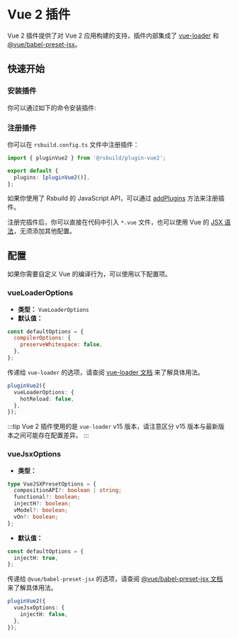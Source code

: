# Vue 2 插件

Vue 2 插件提供了对 Vue 2 应用构建的支持，插件内部集成了 [vue-loader](https://vue-loader.vuejs.org/) 和 [@vue/babel-preset-jsx](https://github.com/vuejs/jsx-vue2)。

## 快速开始

### 安装插件

你可以通过如下的命令安装插件:


<PackageManagerTabs command="add @rsbuild/plugin-vue2 -D" />

### 注册插件

你可以在 `rsbuild.config.ts` 文件中注册插件：

```ts title="rsbuild.config.ts"
import { pluginVue2 } from '@rsbuild/plugin-vue2';

export default {
  plugins: [pluginVue2()],
};
```

如果你使用了 Rsbuild 的 JavaScript API，可以通过 [addPlugins](/api/javascript-api/instance.html#rsbuildaddplugins) 方法来注册插件。

注册完插件后，你可以直接在代码中引入 `*.vue` 文件，也可以使用 Vue 的 [JSX 语法](https://github.com/vuejs/jsx-vue2)，无须添加其他配置。

## 配置

如果你需要自定义 Vue 的编译行为，可以使用以下配置项。

### vueLoaderOptions

- **类型：** `VueLoaderOptions`
- **默认值：**

```js
const defaultOptions = {
  compilerOptions: {
    preserveWhitespace: false,
  },
};
```

传递给 `vue-loader` 的选项，请查阅 [vue-loader 文档](https://vue-loader.vuejs.org/) 来了解具体用法。

```ts
pluginVue2({
  vueLoaderOptions: {
    hotReload: false,
  },
});
```

:::tip
Vue 2 插件使用的是 `vue-loader` v15 版本，请注意区分 v15 版本与最新版本之间可能存在配置差异。
:::

### vueJsxOptions

- **类型：**

```ts
type VueJSXPresetOptions = {
  compositionAPI?: boolean | string;
  functional?: boolean;
  injectH?: boolean;
  vModel?: boolean;
  vOn?: boolean;
};
```

- **默认值：**

```ts
const defaultOptions = {
  injectH: true,
};
```

传递给 `@vue/babel-preset-jsx` 的选项，请查阅 [@vue/babel-preset-jsx 文档](https://github.com/vuejs/jsx-vue2) 来了解具体用法。

```ts
pluginVue2({
  vueJsxOptions: {
    injectH: false,
  },
});
```
